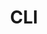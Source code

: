 ---
title: CLI
description: Lorem ipsum dolor sit amet, consectetur adipiscing elit.
permalink: cli
icon: lucide:terminal
order: 1
---